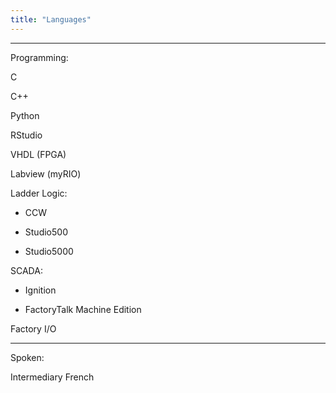 ```yaml
---
title: "Languages"
---
```


------------------------------------------------------------------------

Programming:

C

C++

Python

RStudio

VHDL (FPGA)

Labview (myRIO)

Ladder Logic:

-   CCW

-   Studio500

-   Studio5000

SCADA:

-   Ignition

-   FactoryTalk Machine Edition

Factory I/O

------------------------------------------------------------------------

Spoken:

Intermediary French
